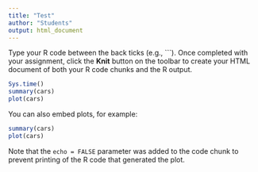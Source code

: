 ```yaml
---
title: "Test"
author: "Students"
output: html_document
---
```


Type your R code between the back ticks (e.g., ```). Once completed with your assignment, click the **Knit** button on the toolbar to create your HTML document of both your R code chunks and the R output.

```r
Sys.time()
summary(cars)
plot(cars)
```

You can also embed plots, for example:

```r
summary(cars)
plot(cars)
```

Note that the `echo = FALSE` parameter was added to the code chunk to prevent printing of the R code that generated the plot.

